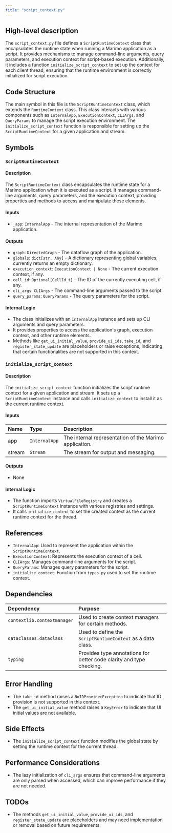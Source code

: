 ```yaml
---
title: "script_context.py"
---
```


## High-level description

The `script_context.py` file defines a `ScriptRuntimeContext` class that encapsulates the runtime state when running a Marimo application as a script. It provides mechanisms to manage command-line arguments, query parameters, and execution context for script-based execution. Additionally, it includes a function `initialize_script_context` to set up the context for each client thread, ensuring that the runtime environment is correctly initialized for script execution.

## Code Structure

The main symbol in this file is the `ScriptRuntimeContext` class, which extends the `RuntimeContext` class. This class interacts with various components such as `InternalApp`, `ExecutionContext`, `CLIArgs`, and `QueryParams` to manage the script execution environment. The `initialize_script_context` function is responsible for setting up the `ScriptRuntimeContext` for a given application and stream.

## Symbols

### `ScriptRuntimeContext`
#### Description
The `ScriptRuntimeContext` class encapsulates the runtime state for a Marimo application when it is executed as a script. It manages command-line arguments, query parameters, and the execution context, providing properties and methods to access and manipulate these elements.

#### Inputs
- `_app`: `InternalApp` - The internal representation of the Marimo application.

#### Outputs
- `graph`: `DirectedGraph` - The dataflow graph of the application.
- `globals`: `dict[str, Any]` - A dictionary representing global variables, currently returns an empty dictionary.
- `execution_context`: `ExecutionContext | None` - The current execution context, if any.
- `cell_id`: `Optional[CellId_t]` - The ID of the currently executing cell, if any.
- `cli_args`: `CLIArgs` - The command-line arguments passed to the script.
- `query_params`: `QueryParams` - The query parameters for the script.

#### Internal Logic
- The class initializes with an `InternalApp` instance and sets up CLI arguments and query parameters.
- It provides properties to access the application's graph, execution context, and other runtime elements.
- Methods like `get_ui_initial_value`, `provide_ui_ids`, `take_id`, and `register_state_update` are placeholders or raise exceptions, indicating that certain functionalities are not supported in this context.

### `initialize_script_context`
#### Description
The `initialize_script_context` function initializes the script runtime context for a given application and stream. It sets up a `ScriptRuntimeContext` instance and calls `initialize_context` to install it as the current runtime context.

#### Inputs
| Name  | Type        | Description                          |
|:------|:------------|:-------------------------------------|
| app   | `InternalApp` | The internal representation of the Marimo application. |
| stream | `Stream`    | The stream for output and messaging. |

#### Outputs
- None

#### Internal Logic
- The function imports `VirtualFileRegistry` and creates a `ScriptRuntimeContext` instance with various registries and settings.
- It calls `initialize_context` to set the created context as the current runtime context for the thread.

## References

- `InternalApp`: Used to represent the application within the `ScriptRuntimeContext`.
- `ExecutionContext`: Represents the execution context of a cell.
- `CLIArgs`: Manages command-line arguments for the script.
- `QueryParams`: Manages query parameters for the script.
- `initialize_context`: Function from `types.py` used to set the runtime context.

## Dependencies

| Dependency | Purpose |
|:-----------|:--------|
| `contextlib.contextmanager` | Used to create context managers for certain methods. |
| `dataclasses.dataclass` | Used to define the `ScriptRuntimeContext` as a data class. |
| `typing` | Provides type annotations for better code clarity and type checking. |

## Error Handling

- The `take_id` method raises a `NoIDProviderException` to indicate that ID provision is not supported in this context.
- The `get_ui_initial_value` method raises a `KeyError` to indicate that UI initial values are not available.

## Side Effects

- The `initialize_script_context` function modifies the global state by setting the runtime context for the current thread.

## Performance Considerations

- The lazy initialization of `cli_args` ensures that command-line arguments are only parsed when accessed, which can improve performance if they are not needed.

## TODOs

- The methods `get_ui_initial_value`, `provide_ui_ids`, and `register_state_update` are placeholders and may need implementation or removal based on future requirements.
